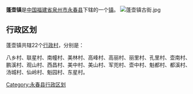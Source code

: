 {{中国乡级行政区
| 行政区全称 = 蓬壶镇
| 景观照片文件名 =
| 景观照片描述 =
| 汉语拼音 =
| 通用拼音 =
| 注音符號 =
| 其它标音类型1 =
| 其它标音1 =
| 其它标音类型2 =
| 其它标音2 =
| 其它语言类型1 =
| 其它语言地名1 =
| 其它语言类型2 =
| 其它语言地名2 =
| 上级行政区 = [[福建省|福建省]][[泉州市|泉州市]][[永春县|永春县]]
| 行政区类别 = [[镇|镇]]
| 行政区划代码 =350525104
| 地理坐标 =
| 总面积 =81.3平方公里
| 户籍人口 =
| 户籍人口年份 =
| 常住人口 =
| 常住人口年份 =
| 人口密度 =
| 行政区划 =
| 官方网站 =
| 政府驻地 =
| 邮政编码 =
| 毗邻行政区 =
| 位置图文件名 =
| 位置图描述 =
}}
'''蓬壶镇'''是[[中华人民共和国|中国]][[福建省|福建省]][[泉州市|泉州市]][[永春县|永春县]]下辖的一个[[镇|镇]]。
[[File:蓬壶镇古街.jpg|thumb]]

== 行政区划 ==

蓬壶镇共辖22个[[行政村|行政村]]，分别是：

八乡村、联星村、南幢村、美林村、高峰村、高丽村、丽里村、孔里村、壶南村、鹏溪村、观山村、西昌村、美中村、美山村、军兜村、壶中村、魁都村、都溪村、汤城村、仙岭村、魁园村、东星村。



{{永春县行政区划}}

[[Category:永春县行政区划|Category:永春县行政区划]]